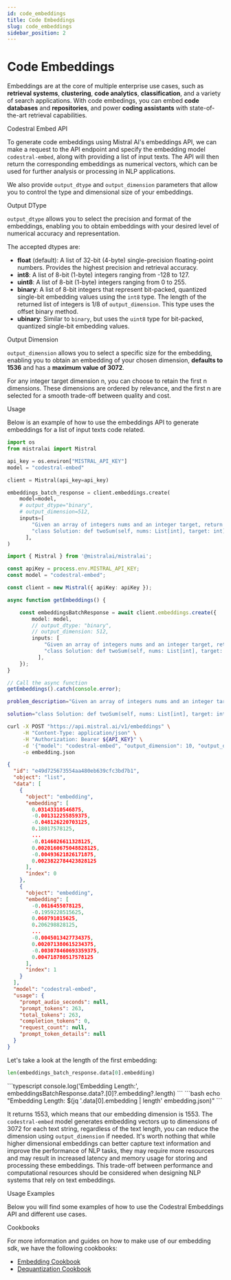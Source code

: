 ```yaml
---
id: code_embeddings
title: Code Embeddings
slug: code_embeddings
sidebar_position: 2
---
```




# Code Embeddings

Embeddings are at the core of multiple enterprise use cases, such as **retrieval systems**, **clustering**, **code analytics**, **classification**, and a variety of search applications. With code embedings, you can embed **code databases** and **repositories**, and power **coding assistants** with state-of-the-art retrieval capabilities.

<SectionTab as="h1" sectionId="codestral-embed">Codestral Embed API</SectionTab>

<CollabButton colabUrl="https://colab.research.google.com/github/mistralai/cookbook/blob/main/mistral/embeddings/code_embedding.ipynb" />

To generate code embeddings using Mistral AI's embeddings API, we can make a request to the API endpoint and specify the embedding model `codestral-embed`, along with providing a list of input texts. The API will then return the corresponding embeddings as numerical vectors, which can be used for further analysis or processing in NLP applications.

We also provide `output_dtype` and `output_dimension` parameters that allow you to control the type and dimensional size of your embeddings.

<SectionTab as="h2" variant="secondary" sectionId="output-dtype">Output DType</SectionTab>

`output_dtype` allows you to select the precision and format of the embeddings, enabling you to obtain embeddings with your desired level of numerical accuracy and representation.

The accepted dtypes are:
- **float** (default): A list of 32-bit (4-byte) single-precision floating-point numbers. Provides the highest precision and retrieval accuracy.
- **int8**: A list of 8-bit (1-byte) integers ranging from -128 to 127.
- **uint8**: A list of 8-bit (1-byte) integers ranging from 0 to 255.
- **binary**: A list of 8-bit integers that represent bit-packed, quantized single-bit embedding values using the `int8` type. The length of the returned list of integers is 1/8 of `output_dimension`. This type uses the offset binary method.
- **ubinary**: Similar to `binary`, but uses the `uint8` type for bit-packed, quantized single-bit embedding values.

<SectionTab as="h2" variant="secondary" sectionId="output-dimension">Output Dimension</SectionTab>

`output_dimension` allows you to select a specific size for the embedding, enabling you to obtain an embedding of your chosen dimension, **defaults to 1536** and has a **maximum value of 3072**.

For any integer target dimension n, you can choose to retain the first n dimensions. These dimensions are ordered by relevance, and the first n are selected for a smooth trade-off between quality and cost.

<SectionTab variant="secondary" sectionId="usage">Usage</SectionTab>

Below is an example of how to use the embeddings API to generate embeddings for a list of input texts code related.

<Tabs groupId="code">
  <TabItem value="python" label="python" default>

```python
import os
from mistralai import Mistral

api_key = os.environ["MISTRAL_API_KEY"]
model = "codestral-embed"

client = Mistral(api_key=api_key)

embeddings_batch_response = client.embeddings.create(
    model=model,
    # output_dtype="binary",
    # output_dimension=512,
    inputs=[
        "Given an array of integers nums and an integer target, return indices of the two numbers such that they add up to target. You may assume that each input would have exactly one solution, and you may not use the same element twice. You can return the answer in any order. Example 1: Input: nums = [2,7,11,15], target = 9 Output: [0,1] Explanation: Because nums[0] + nums[1] == 9, we return [0, 1]. Example 2: Input: nums = [3,2,4], target = 6 Output: [1,2] Example 3: Input: nums = [3,3], target = 6 Output: [0,1] Constraints: 2 <= nums.length <= 104 -109 <= nums[i] <= 109 -109 <= target <= 109 Only one valid answer exists.", 
        "class Solution: def twoSum(self, nums: List[int], target: int) -> List[int]: d = {} for i, x in enumerate(nums): if (y := target - x) in d: return [d[y], i] d[x] = i"
      ],
)
```

  </TabItem>
  <TabItem value="typescript" label="typescript">

```typescript
import { Mistral } from '@mistralai/mistralai';

const apiKey = process.env.MISTRAL_API_KEY;
const model = "codestral-embed";

const client = new Mistral({ apiKey: apiKey });

async function getEmbeddings() {

    const embeddingsBatchResponse = await client.embeddings.create({
        model: model,
        // output_dtype: "binary",
        // output_dimension: 512,
        inputs: [
            "Given an array of integers nums and an integer target, return indices of the two numbers such that they add up to target. You may assume that each input would have exactly one solution, and you may not use the same element twice. You can return the answer in any order. Example 1: Input: nums = [2,7,11,15], target = 9 Output: [0,1] Explanation: Because nums[0] + nums[1] == 9, we return [0, 1]. Example 2: Input: nums = [3,2,4], target = 6 Output: [1,2] Example 3: Input: nums = [3,3], target = 6 Output: [0,1] Constraints: 2 <= nums.length <= 104 -109 <= nums[i] <= 109 -109 <= target <= 109 Only one valid answer exists.", 
            "class Solution: def twoSum(self, nums: List[int], target: int) -> List[int]: d = {} for i, x in enumerate(nums): if (y := target - x) in d: return [d[y], i] d[x] = i"
          ],
    });
}

// Call the async function
getEmbeddings().catch(console.error);
```

  </TabItem>
  <TabItem value="curl" label="curl">

```bash
problem_description="Given an array of integers nums and an integer target, return indices of the two numbers such that they add up to target. You may assume that each input would have exactly one solution, and you may not use the same element twice. You can return the answer in any order. Example 1: Input: nums = [2,7,11,15], target = 9 Output: [0,1] Explanation: Because nums[0] + nums[1] == 9, we return [0, 1]. Example 2: Input: nums = [3,2,4], target = 6 Output: [1,2] Example 3: Input: nums = [3,3], target = 6 Output: [0,1] Constraints: 2 <= nums.length <= 104 -109 <= nums[i] <= 109 -109 <= target <= 109 Only one valid answer exists."

solution="class Solution: def twoSum(self, nums: List[int], target: int) -> List[int]: d = {} for i, x in enumerate(nums): if (y := target - x) in d: return [d[y], i] d[x] = i"

curl -X POST "https://api.mistral.ai/v1/embeddings" \
     -H "Content-Type: application/json" \
     -H "Authorization: Bearer ${API_KEY}" \
     -d '{"model": "codestral-embed", "output_dimension": 10, "output_dtype": "binary", "input": ["'"$problem_description"'", "'"$solution"'"]}' \
     -o embedding.json
```

  </TabItem>
  <TabItem value="output" label="Output">

```json
{
  "id": "e49d725673554aa480eb639cfc3bd7b1",
  "object": "list",
  "data": [
    {
      "object": "embedding",
      "embedding": [
        0.03143310546875,
        -0.001312255859375,
        -0.048126220703125,
        0.18017578125,
        ...
        -0.0146026611328125,
        0.0020160675048828125,
        -0.00493621826171875,
        0.0023822784423828125
      ],
      "index": 0
    },
    {
      "object": "embedding",
      "embedding": [
        -0.0616455078125,
        -0.1959228515625,
        0.060791015625,
        0.206298828125,
        ...
        -0.0045013427734375,
        0.002071380615234375,
        -0.003078460693359375,
        0.004718780517578125
      ],
      "index": 1
    }
  ],
  "model": "codestral-embed",
  "usage": {
    "prompt_audio_seconds": null,
    "prompt_tokens": 263,
    "total_tokens": 263,
    "completion_tokens": 0,
    "request_count": null,
    "prompt_token_details": null
  }
}
```

   </TabItem>
</Tabs>

Let's take a look at the length of the first embedding:
<Tabs groupId="code">
  <TabItem value="python" label="python" default>
```python
len(embeddings_batch_response.data[0].embedding)
```
  </TabItem>
  <TabItem value="typescript" label="typescript">
```typescript
console.log('Embedding Length:', embeddingsBatchResponse.data?.[0]?.embedding?.length)
```
  </TabItem>
    <TabItem value="curl" label="curl">
```bash
echo "Embedding Length: $(jq '.data[0].embedding | length' embedding.json)"
```
  </TabItem>
</Tabs>

It returns 1553, which means that our embedding dimension is 1553. The `codestral-embed` model generates embedding vectors up to dimensions of 3072 for each text string, regardless of the text length, you can reduce the dimension using `output_dimension` if needed. It's worth nothing that while higher dimensional embeddings can better capture text information and improve the performance of NLP tasks, they may require more resources and may result in increased latency and memory usage for storing and processing these embeddings. This trade-off between performance and computational resources should be considered when designing NLP systems that rely on text embeddings.

<SectionTab as="h1" sectionId="services">Usage Examples</SectionTab>

Below you will find some examples of how to use the Codestral Embeddings API and different use cases.

<ExplorerTabs id="code-embeddings-services" mode="close">
  <ExplorerTab value="similarity" label="Similarity">
    <SimilarityTab/>
  </ExplorerTab>
  <ExplorerTab value="batching" label="Batching">
    <BatchingTab/>
  </ExplorerTab>
  <ExplorerTab value="retrieval" label="Retrieval">
    <RetrievalTab/>
  </ExplorerTab>
</ExplorerTabs>

<SectionTab as="h1" sectionId="cookbooks">Cookbooks</SectionTab>

For more information and guides on how to make use of our embedding sdk, we have the following cookbooks:
- [Embedding Cookbook](https://colab.research.google.com/github/mistralai/cookbook/blob/main/mistral/embeddings/code_embedding.ipynb)
- [Dequantization Cookbook](https://colab.research.google.com/github/mistralai/cookbook/blob/main/mistral/embeddings/dequantization.ipynb)
